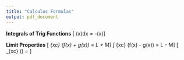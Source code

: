 ```yaml
---
title: "Calculus Formulas"
output: pdf_document
---
```


**Integrals of Trig Functions**
\[ \int \sin(x)dx = -\cos(x)\]

**Limit Properties**
\[ \lim_{x\to c} (f(x) + g(x)) = L + M\]
\[ \lim_{x\to c} (f(x) - g(x)) = L - M\]
\[ \lim_{x\to c} (\frac12) = \frac12\]
